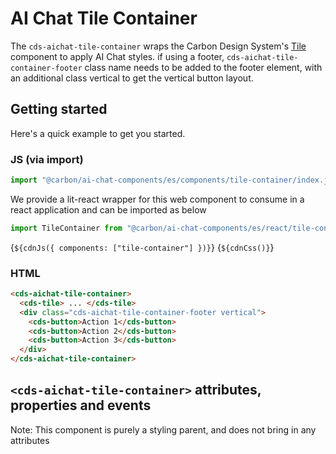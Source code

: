 
<Meta of={TileContainerStories} />

# AI Chat Tile Container

The `cds-aichat-tile-container` wraps the Carbon Design System's [Tile](https://web-components.carbondesignsystem.com/?path=/docs/components-tile--overview) component to apply AI Chat styles.
if using a footer, `cds-aichat-tile-container-footer` class name needs to be added to the footer element, with an additional class vertical to get the vertical button layout.

## Getting started

Here's a quick example to get you started.

### JS (via import)

```javascript
import "@carbon/ai-chat-components/es/components/tile-container/index.js";
```

We provide a lit-react wrapper for this web component to consume in a react application and can be imported as below

```javascript
import TileContainer from "@carbon/ai-chat-components/es/react/tile-container.js";
```

<Markdown>{`${cdnJs({ components: ["tile-container"] })}`}</Markdown>
<Markdown>{`${cdnCss()}`}</Markdown>

### HTML

```html
<cds-aichat-tile-container>
  <cds-tile> ... </cds-tile>
  <div class="cds-aichat-tile-container-footer vertical">
    <cds-button>Action 1</cds-button>
    <cds-button>Action 2</cds-button>
    <cds-button>Action 3</cds-button>
  </div>
</cds-aichat-tile-container>
```

## `<cds-aichat-tile-container>` attributes, properties and events

Note: This component is purely a styling parent, and does not bring in any attributes